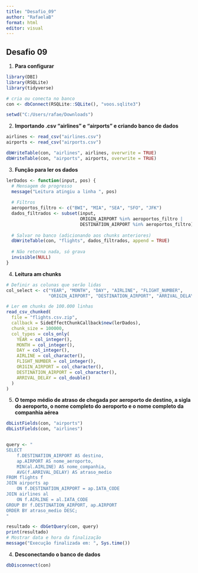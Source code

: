 ---
title: "Desafio_09"
author: "RafaelaB"
format: html
editor: visual
---

## Desafio 09

1.  **Para configurar**

```{r}
library(DBI)
library(RSQLite)
library(tidyverse)

# cria ou conecta no banco
con <- dbConnect(RSQLite::SQLite(), "voos.sqlite3")

setwd("C:/Users/rafae/Downloads")
```

2.  **Importando .csv "airlines" e "airports" e criando banco de dados**

```{r}
airlines <- read_csv("airlines.csv")
airports <- read_csv("airports.csv")

dbWriteTable(con, "airlines", airlines, overwrite = TRUE)
dbWriteTable(con, "airports", airports, overwrite = TRUE)

```

3.  **Função para ler os dados**

```{r}
lerDados <- function(input, pos) {
  # Mensagem de progresso
  message("Leitura atingiu a linha ", pos)
  
  # Filtros
  aeroportos_filtro <- c("BWI", "MIA", "SEA", "SFO", "JFK")
  dados_filtrados <- subset(input, 
                            ORIGIN_AIRPORT %in% aeroportos_filtro | 
                            DESTINATION_AIRPORT %in% aeroportos_filtro)
  
  # Salvar no banco (adicionando aos chunks anteriores)
  dbWriteTable(con, "flights", dados_filtrados, append = TRUE)
  
  # Não retorna nada, só grava
  invisible(NULL)
}
```

4.  **Leitura am chunks**

```{r}
# Definir as colunas que serão lidas
col_select <- c("YEAR", "MONTH", "DAY", "AIRLINE", "FLIGHT_NUMBER",
                "ORIGIN_AIRPORT", "DESTINATION_AIRPORT", "ARRIVAL_DELAY")

# Ler em chunks de 100.000 linhas
read_csv_chunked(
  file = "flights.csv.zip",
  callback = SideEffectChunkCallback$new(lerDados),
  chunk_size = 100000,
  col_types = cols_only(
    YEAR = col_integer(),
    MONTH = col_integer(),
    DAY = col_integer(),
    AIRLINE = col_character(),
    FLIGHT_NUMBER = col_integer(),
    ORIGIN_AIRPORT = col_character(),
    DESTINATION_AIRPORT = col_character(),
    ARRIVAL_DELAY = col_double()
  )
)
```

5.   **O tempo médio de atraso de chegada por aeroporto de destino, a sigla do aeroporto, o nome completo do aeroporto e o nome completo da companhia aérea**

```{r}
dbListFields(con, "airports")
dbListFields(con, "airlines")


query <- "
SELECT 
    f.DESTINATION_AIRPORT AS destino,
    ap.AIRPORT AS nome_aeroporto,
    MIN(al.AIRLINE) AS nome_companhia,
    AVG(f.ARRIVAL_DELAY) AS atraso_medio
FROM flights f
JOIN airports ap
    ON f.DESTINATION_AIRPORT = ap.IATA_CODE
JOIN airlines al
    ON f.AIRLINE = al.IATA_CODE
GROUP BY f.DESTINATION_AIRPORT, ap.AIRPORT
ORDER BY atraso_medio DESC;
"

resultado <- dbGetQuery(con, query)
print(resultado)
# Mostrar data e hora da finalização
message("Execução finalizada em: ", Sys.time())
```

4.  **Desconectando o banco de dados**

```{r}
dbDisconnect(con)

```
